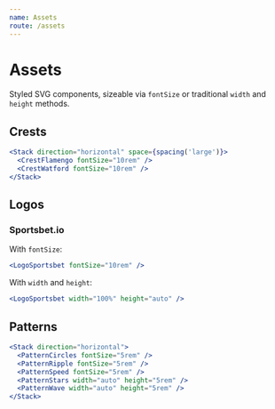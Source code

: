 ```yaml
---
name: Assets
route: /assets
---
```


# Assets

Styled SVG components, sizeable via `fontSize` or traditional
`width` and `height` methods.

## Crests

```jsx react-live
<Stack direction="horizontal" space={spacing('large')}>
  <CrestFlamengo fontSize="10rem" />
  <CrestWatford fontSize="10rem" />
</Stack>
```

## Logos

### Sportsbet.io

With `fontSize`:

```jsx react-live
<LogoSportsbet fontSize="10rem" />
```

With `width` and `height`:

```jsx react-live
<LogoSportsbet width="100%" height="auto" />
```

## Patterns

```jsx react-live
<Stack direction="horizontal">
  <PatternCircles fontSize="5rem" />
  <PatternRipple fontSize="5rem" />
  <PatternSpeed fontSize="5rem" />
  <PatternStars width="auto" height="5rem" />
  <PatternWave width="auto" height="5rem" />
</Stack>
```
